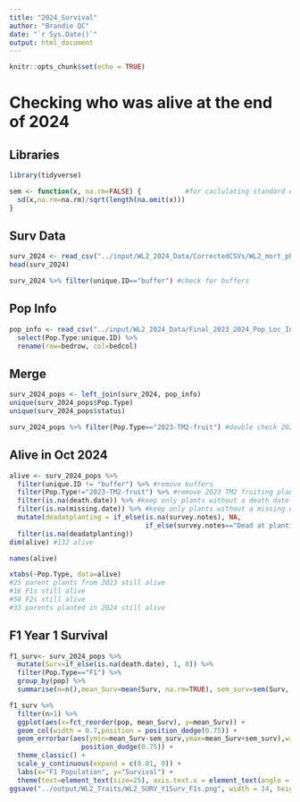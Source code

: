 ```yaml
---
title: "2024_Survival"
author: "Brandie QC"
date: "`r Sys.Date()`"
output: html_document
---
```


```r
knitr::opts_chunk$set(echo = TRUE)
```

# Checking who was alive at the end of 2024

## Libraries
```r
library(tidyverse)

sem <- function(x, na.rm=FALSE) {           #for caclulating standard error
  sd(x,na.rm=na.rm)/sqrt(length(na.omit(x)))
} 
```


## Surv Data
```r
surv_2024 <- read_csv("../input/WL2_2024_Data/CorrectedCSVs/WL2_mort_pheno_20241023_corrected.csv")
head(surv_2024)

surv_2024 %>% filter(unique.ID=="buffer") #check for buffers
```

## Pop Info
```r
pop_info <- read_csv("../input/WL2_2024_Data/Final_2023_2024_Pop_Loc_Info.csv") %>% 
  select(Pop.Type:unique.ID) %>% 
  rename(row=bedrow, col=bedcol)
```

## Merge
```r
surv_2024_pops <- left_join(surv_2024, pop_info)
unique(surv_2024_pops$Pop.Type)
unique(surv_2024_pops$status)

surv_2024_pops %>% filter(Pop.Type=="2023-TM2-fruit") #double check 2023 TM2 fruiting 
```


## Alive in Oct 2024
```r
alive <- surv_2024_pops %>% 
  filter(unique.ID != "buffer") %>% #remove buffers
  filter(Pop.Type!="2023-TM2-fruit") %>% #remove 2023 TM2 fruiting plants 
  filter(is.na(death.date)) %>% #keep only plants without a death date
  filter(is.na(missing.date)) %>% #keep only plants without a missing date
  mutate(deadatplanting = if_else(is.na(survey.notes), NA,
                                  if_else(survey.notes=="Dead at planting", "Yes", NA))) %>% 
  filter(is.na(deadatplanting))
dim(alive) #132 alive

names(alive)

xtabs(~Pop.Type, data=alive)
#25 parent plants from 2023 still alive
#16 F1s still alive 
#58 F2s still alive
#33 parents planted in 2024 still alive 
```

## F1 Year 1 Survival
```r
f1_surv<- surv_2024_pops %>% 
  mutate(Surv=if_else(is.na(death.date), 1, 0)) %>% 
  filter(Pop.Type=="F1") %>% 
  group_by(pop) %>% 
  summarise(n=n(),mean_Surv=mean(Surv, na.rm=TRUE), sem_surv=sem(Surv, na.rm=TRUE)) 

f1_surv %>% 
  filter(n>1) %>% 
  ggplot(aes(x=fct_reorder(pop, mean_Surv), y=mean_Surv)) + 
  geom_col(width = 0.7,position = position_dodge(0.75)) + 
  geom_errorbar(aes(ymin=mean_Surv-sem_surv,ymax=mean_Surv+sem_surv),width=.2, position = 
                  position_dodge(0.75)) +
  theme_classic() + 
  scale_y_continuous(expand = c(0.01, 0)) +
  labs(x="F1 Population", y="Survival") +
  theme(text=element_text(size=25), axis.text.x = element_text(angle = 45, hjust = 1))
ggsave("../output/WL2_Traits/WL2_SURV_Y1Surv_F1s.png", width = 14, height = 8, units = "in")
```

